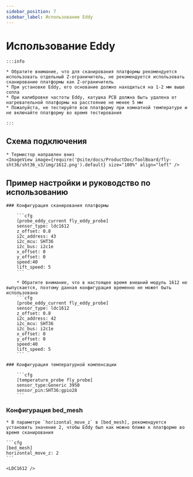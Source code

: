 ```yaml
---
sidebar_position: 7
sidebar_label: Использование Eddy
---
```





# Использование Eddy

    :::info

    * Обратите внимание, что для сканирования платформы рекомендуется использовать отдельный Z-ограничитель, не рекомендуется использовать сканирование платформы как Z-ограничитель
    * При установке Eddy, его основание должно находиться на 1-2 мм выше сопла
    * При калибровке частоты Eddy, катушка PCB должна быть удалена от нагревательной платформы на расстояние не менее 5 мм
    * Пожалуйста, не тестируйте всю платформу при комнатной температуре и не включайте платформу во время тестирования

    :::


## Схема подключения

    * Термистор направлен вниз
    <ImageView image={require('@site/docs/ProductDoc/ToolBoard/fly-sht36/sht36_v3/img/1612.png').default} size="100%" align="left" />


## Пример настройки и руководство по использованию

    ### Конфигурация сканирования платформы

        ```cfg
        [probe_eddy_current fly_eddy_probe]
        sensor_type: ldc1612
        z_offset: 0.8
        i2c_address: 43
        i2c_mcu: SHT36
        i2c_bus: i2c1e
        x_offset: 0
        y_offset: 0
        speed:40
        lift_speed: 5
        ```

        * Обратите внимание, что в настоящее время внешний модуль 1612 не выпускается, поэтому данная конфигурация временно не может быть использована
        ```cfg
        [probe_eddy_current fly_eddy_probe]
        sensor_type: ldc1612
        z_offset: 0.8
        i2c_address: 42
        i2c_mcu: SHT36
        i2c_bus: i2c1e
        x_offset: 0
        y_offset: 0
        speed:40
        lift_speed: 5
        ```

    ### Конфигурация температурной компенсации

        ```cfg
        [temperature_probe fly_probe]
        sensor_type:Generic 3950
        sensor_pin:SHT36:gpio28
        ```

### Конфигурация bed_mesh

    * В параметре `horizontal_move_z` в [bed_mesh], рекомендуется установить значение 2, чтобы Eddy был как можно ближе к платформе во время сканирования

    ```cfg
    [bed_mesh]
    horizontal_move_z: 2
    ```

    <LDC1612 />